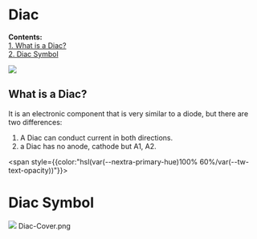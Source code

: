 
# Diac
**Contents:**\
[1. What is a Diac?](#what-is-a-resistor)\
[2. Diac Symbol](#resistor-symbol)

<Image src="/Diac-Cover.png" caption="Resistor Symbols" />

## What is a Diac?

It is an electronic component that is very similar to a diode, but there are two differences:
1. A Diac can conduct current in both directions.
2. a Diac has no anode, cathode but A1, A2.

<span style={{color:"hsl(var(--nextra-primary-hue)100% 60%/var(--tw-text-opacity))"}}></span>

# Diac Symbol

<Image src="/DIAC-Symbol.webp" caption="Resistor Symbols" />
Diac-Cover.png
